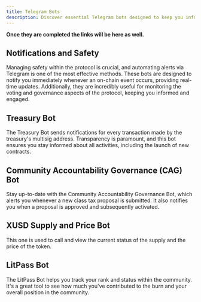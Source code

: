 ```yaml
---
title: Telegram Bots
description: Discover essential Telegram bots designed to keep you informed about the protocol, ensuring transparency, safety, and active participation.
---
```

**Once they are completed the links will be here as well.** 

## Notifications and Safety

Managing safety within the protocol is crucial, and automating alerts via Telegram is one of the most effective methods. These bots are designed to notify you immediately whenever an on-chain event occurs, providing real-time updates. Additionally, they are incredibly useful for monitoring the voting and governance aspects of the protocol, keeping you informed and engaged.

## Treasury Bot

The Treasury Bot sends notifications for every transaction made by the treasury's multisig address. Transparency is paramount, and this bot ensures you stay informed about all activities, including the launch of new contracts.

## Community Accountability Governance (CAG) Bot

Stay up-to-date with the Community Accountability Governance Bot, which alerts you whenever a new class tax proposal is submitted. It also notifies you when a proposal is approved and subsequently activated.

## XUSD Supply and Price Bot

This one is used to call and view the current status of the supply and the price of the token.

## LitPass Bot

The LitPass Bot helps you track your rank and status within the community. It's a great tool to see how much you've contributed to the burn and your overall position in the community.
